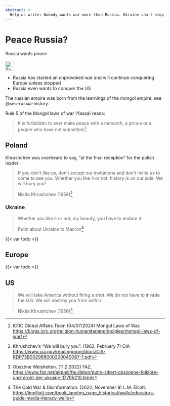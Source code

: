 ```yaml
---
abstract: >
  Help us write: Nobody wants war more than Russia. Ukraine can't stop Russia's terror alone. Let's stop the terrorists.
---
```


# Peace Russia? {#sec-peace-russia}

::: {.callout-caution title="Myth"}
Russia wants peace
[<br></br>![Search for topic in EUvsDisinfo](../all_common_img/EUvsDisinfo_400x240.jpg){height=2em}](https://euvsdisinfo.eu/disinformation-cases/?text=peace&sort=relevance)
:::

::: {.callout-tip title="Truth"}
- Russia has started an unprovoked war and will continue conquering Europe unless stopped
- Russia even wants to conquer the US
:::

The russian empire was born from the learnings of the mongol empire, see @sec-russia-history. 

Rule 5 of the Mongol laws of war (Yassa) reads:

> It is forbidden to ever make peace with a monarch, a prince or a people who have not submitted.[^peace-russia-4]


## Poland 

Khrushchev was overheard to say, "at the final reception" for the polish leader: 

> If you don't like us, don't accept our invitations and don't invite us to come to see you. Whether you like it or not, history is on our side. We will bury you! 
> 
> Nikita Khrushchev (1956)[^peace-russia-1]



### Ukraine

> Whether you like it or not, my beauty, you have to endure it
>
> Putin about Ukraine to Macron[^peace-russia-2]

{{< var todo >}}


## Europe

{{< var todo >}}


## US

> We will take America without firing a shot. We do not have to invade the U.S. We will destroy you from within
>
> Nikita Khrushchev (1956)[^peace-russia-3]




[^peace-russia-1]: Khrushchev's "We will bury you". (1962, February 7) CIA [https://www.cia.gov/readingroom/docs/CIA-RDP73B00296R000200040087-1.pdf
](https://www.cia.gov/readingroom/docs/CIA-RDP73B00296R000200040087-1.pdf)

[^peace-russia-2]: Obszöne Weisheiten. (11.2.2022) FAZ. [https://www.faz.net/aktuell/feuilleton/putin-zitiert-obszoene-folklore-und-droht-der-ukraine-17795210.html](https://www.faz.net/aktuell/feuilleton/putin-zitiert-obszoene-folklore-und-droht-der-ukraine-17795210.html)  

[^peace-russia-3]: The Cold War & Disinformation. (2022, November 9) L.M. Elliott. 
[https://lmelliott.com/book_landing_page_historical/walls/educators-guide-media-literacy-walls](https://lmelliott.com/book_landing_page_historical/walls/educators-guide-media-literacy-walls)

[^peace-russia-4]: ICRC Global Affairs Team (04/07/2024) Mongol Laws of War. [https://blogs.icrc.org/religion-humanitarianprinciples/mongol-laws-of-war/](https://blogs.icrc.org/religion-humanitarianprinciples/mongol-laws-of-war/)
